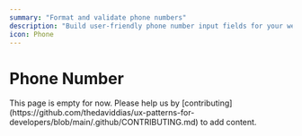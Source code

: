 ```yaml
---
summary: "Format and validate phone numbers"
description: "Build user-friendly phone number input fields for your web applications. Learn best practices for international number formats, validation, and accessibility."
icon: Phone
---
```



# Phone Number

<Callout type="warning">
  This page is empty for now. Please help us by
  [contributing](https://github.com/thedaviddias/ux-patterns-for-developers/blob/main/.github/CONTRIBUTING.md)
  to add content.
</Callout>
